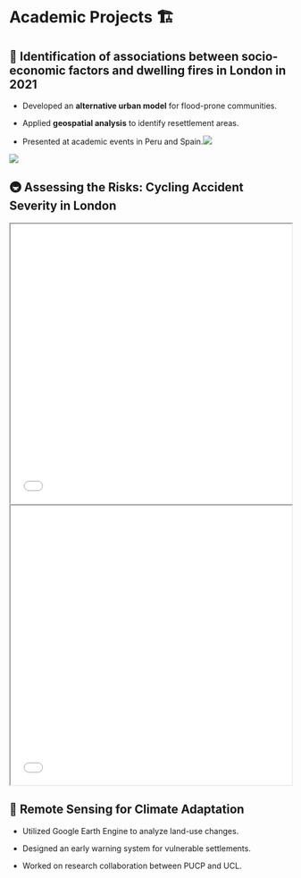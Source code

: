 # Academic Projects 🏗️

## **🌿** Identification of associations between socio-economic factors and dwelling fires in London in 2021

-   Developed an **alternative urban model** for flood-prone communities.

-   Applied **geospatial analysis** to identify resettlement areas.

-   Presented at academic events in Peru and Spain.![](images/correlationmatrix1.png)

![](images/borough_clustering.jpg)

## **🚇 Assessing the Risks: Cycling Accident Severity in London**

<iframe src="general_map.html" width="100%" height="500px">

</iframe>

<iframe src="interactive_map.html" width="100%" height="500px">

</iframe>

## **📡 Remote Sensing for Climate Adaptation**

-   Utilized Google Earth Engine to analyze land-use changes.

-   Designed an early warning system for vulnerable settlements.

-   Worked on research collaboration between PUCP and UCL.
